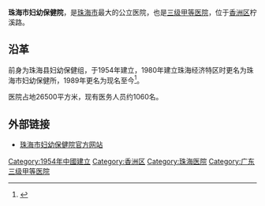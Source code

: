 {{coord|22.27218|113.55501|display=title}}
'''珠海市妇幼保健院'''，是[[珠海市|珠海市]]最大的公立医院，也是[[三级甲等医院|三级甲等医院]]，位于[[香洲区|香洲区]]柠溪路。

== 沿革 ==
前身为珠海县妇幼保健组，于1954年建立，1980年建立珠海经济特区时更名为珠海市妇幼保健所，1989年更名为现名至今<ref>{{Cite book|title=中国现代医学科技创新能力国际比较 3|last=中国生物技术发展中心编|first=|publisher=北京：中国医药科技出版社|year=2010|isbn=|location=|pages=3004-3014}}</ref>。

医院占地26500平方米，现有医务人员约1060名。

== 外部链接 ==
* [http://www.fuyou.cn/ 珠海市妇幼保健院官方网站] {{Wayback|url=http://www.fuyou.cn/ |date=20140822004753 }}

{{Hospital-stub}}
[[Category:1954年中國建立|Category:1954年中國建立]]
[[Category:香洲区|Category:香洲区]]
[[Category:珠海医院|Category:珠海医院]]
[[Category:广东三级甲等医院|Category:广东三级甲等医院]]
